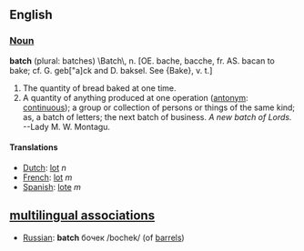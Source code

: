 ==English==
=== [[Noun]] ===
'''batch''' (plural: batches)
<nowiki>\Batch\,</nowiki> n. [OE. bache, bacche, fr. AS. bacan to bake; cf.
G. geb["a]ck and D. baksel. See {Bake}, v. t.]
#The quantity of bread baked at one time.
#A quantity of anything produced at one operation ([[antonym]]: [[continuous]]); a group or collection of persons or things of the same kind; as, a batch of letters; the next batch of business. ''A new batch of Lords.'' --Lady M. W. Montagu.
====Translations====
*[[Dutch]]: [[lot]] ''n''
*[[French]]: [[lot]] ''m''
*[[Spanish]]: [[lote]] ''m''

==[[multilingual associations]]==
*[[Russian]]: '''batch''' бочек /bochek/ (of [[barrel]]s)